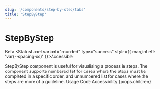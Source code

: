 ```yaml
---
slug: '/components/step-by-step/tabs'
title: 'StepByStep'
---
```




# StepByStep

<StatusLabel variant="rounded" type="alert">Beta</StatusLabel>
<StatusLabel variant="rounded" type="success" style={{ marginLeft: 'var(--spacing-xs)' }}>Accessible</StatusLabel>

<LeadParagraph>
  StepByStep component is useful for visualising a process in steps. The component supports numbered list for cases where the steps must be completed in a specific order, and unnumbered list for cases where the steps are more of a guideline.
</LeadParagraph>

<PageTabs pageContext={props.pageContext}>
  <PageTabs.TabList>
    <PageTabs.Tab href="/">
      Usage
    </PageTabs.Tab>
    <PageTabs.Tab href="/code">
      Code
    </PageTabs.Tab>
    <PageTabs.Tab href="/accessibility">
      Accessibility
    </PageTabs.Tab>
  </PageTabs.TabList>
  <PageTabs.TabPanel>
    {props.children}
  </PageTabs.TabPanel>
</PageTabs>
